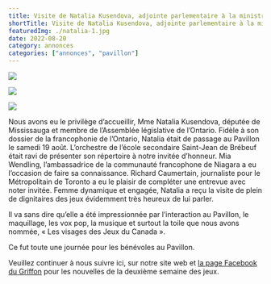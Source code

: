 ```yaml
---
title: Visite de Natalia Kusendova, adjointe parlementaire à la ministre des Affaires francophones, au Pavillon de la Francophonie
shortTitle: Visite de Natalia Kusendova, adjointe parlementaire à la ministre des Affaires francophones
featuredImg: ./natalia-1.jpg
date: 2022-08-20
category: annonces
categories: ["annonces", "pavillon"]
---
```


<div className="row mb-4">
<div className="col-md-4">

![](./natalia-1.jpg)
</div>
<div className="col-md-4">

![](./natalia-2.jpg)
</div>
<div className="col-md-4">

![](./natalia-3.jpg)
</div>
</div>

Nous avons eu le privilège d’accueillir, Mme Natalia Kusendova, députée de Mississauga et membre de l’Assemblée législative de l’Ontario. Fidèle à son dossier de la francophonie de l’Ontario, Natalia était de passage au Pavillon le samedi 19 août. L’orchestre de l’école secondaire Saint-Jean de Brébeuf était ravi de présenter son répertoire à notre invitée d’honneur. Mia Wendling, l’ambassadrice de la communauté francophone de Niagara a eu l’occasion de faire sa connaissance. Richard Caumertain, journaliste pour le Métropolitain de Toronto a eu le plaisir de compléter une entrevue avec noter invitée. Femme dynamique et engagée, Natalia a reçu la visite de plein de dignitaires des jeux évidemment très heureux de lui parler.

Il va sans dire qu’elle a été impressionnée par l’interaction au Pavillon, le maquillage, les vox pop, la musique et surtout la toile que nous avons nommée, « Les visages des Jeux du Canada ».

Ce fut toute une journée pour les bénévoles au Pavillon.

Veuillez continuer à nous suivre ici, sur notre site web et <a href="https://www.facebook.com/profile.php?id=100074350820299" target="_blank">la page Facebook du Griffon</a> pour les nouvelles de la deuxième semaine des jeux.
